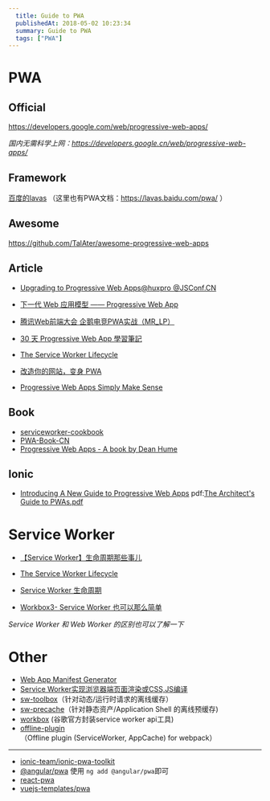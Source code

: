 ```yaml
---
  title: Guide to PWA
  publishedAt: 2018-05-02 10:23:34
  summary: Guide to PWA
  tags: ["PWA"]
---
```


# PWA
## Official
https://developers.google.com/web/progressive-web-apps/

_国内无需科学上网：https://developers.google.cn/web/progressive-web-apps/_

## Framework

[百度的lavas](https://lavas.baidu.com/demo) （这里也有PWA文档：https://lavas.baidu.com/pwa/ ）

##  Awesome

https://github.com/TalAter/awesome-progressive-web-apps

##  Article

- [Upgrading to Progressive Web Apps@huxpro @JSConf.CN ](https://huangxuan.me/jsconfcn2017/#/)

- [下一代 Web 应用模型 —— Progressive Web App](https://huangxuan.me/2017/02/09/nextgen-web-pwa/)
- [腾讯Web前端大会 企鹅电竞PWA实战（MR_LP）](https://blog.csdn.net/mr_lp/article/details/73823593)

- [30 天 Progressive Web App 學習筆記](https://ithelp.ithome.com.tw/users/20071512/ironman/1222)

- [The Service Worker Lifecycle](https://bitsofco.de/the-service-worker-lifecycle/)

- [改造你的网站，变身 PWA](https://segmentfault.com/a/1190000008880637)

- [Progressive Web Apps Simply Make Sense](https://cloudfour.com/thinks/progressive-web-apps-simply-make-sense/?utm_source=mobilewebweekly&utm_medium=email#fn-4857-1)

##  Book
- [serviceworker-cookbook](https://github.com/mozilla/serviceworker-cookbook)
- [PWA-Book-CN](https://github.com/SangKa/PWA-Book-CN)
- [Progressive Web Apps - A book by Dean Hume](https://github.com/deanhume/progressive-web-apps-book)

##  Ionic

- [Introducing A New Guide to Progressive Web Apps](https://blog.ionicframework.com/introducing-a-new-guide-to-progressive-web-apps/)
pdf:[The Architect's Guide to PWAs.pdf](https://github.com/giscafer/front-end-manual/files/1965765/The.Architect.s.Guide.to.PWAs.pdf)

# Service Worker 

- [【Service Worker】生命周期那些事儿](https://segmentfault.com/a/1190000007487049)

- [The Service Worker Lifecycle](https://bitsofco.de/the-service-worker-lifecycle/)

- [Service Worker 生命周期](https://lavas.baidu.com/pwa/offline-and-cache-loading/service-worker/service-worker-lifecycle)

- [Workbox3- Service Worker 也可以那么简单](https://zhuanlan.zhihu.com/p/41652314)

_Service Worker 和 Web Worker 的区别也可以了解一下_

# Other

- [ Web App Manifest Generator ](https://app-manifest.firebaseapp.com/)
- [Service Worker实现浏览器端页面渲染或CSS,JS编译](https://www.zhangxinxu.com/wordpress/2018/04/service-worker-client-online-html-css-complie/)
- [sw-toolbox](https://github.com/GoogleChromeLabs/sw-toolbox)（针对动态/运行时请求的离线缓存）
- [sw-precache](https://github.com/GoogleChromeLabs/sw-precache)（针对静态资产/Application Shell 的离线预缓存)
- [workbox](https://developers.google.cn/web/tools/workbox/) (谷歌官方封装service worker api工具)
- [offline-plugin](https://github.com/NekR/offline-plugin) （Offline plugin (ServiceWorker, AppCache) for webpack）
---

- [ionic-team/ionic-pwa-toolkit](https://github.com/ionic-team/ionic-pwa-toolkit)
- [@angular/pwa](https://blog.csdn.net/wf19930209/article/details/80213448) 使用 `ng add @angular/pwa`即可
- [react-pwa](https://github.com/Atyantik/react-pwa)
- [vuejs-templates/pwa](https://github.com/vuejs-templates/pwa)
